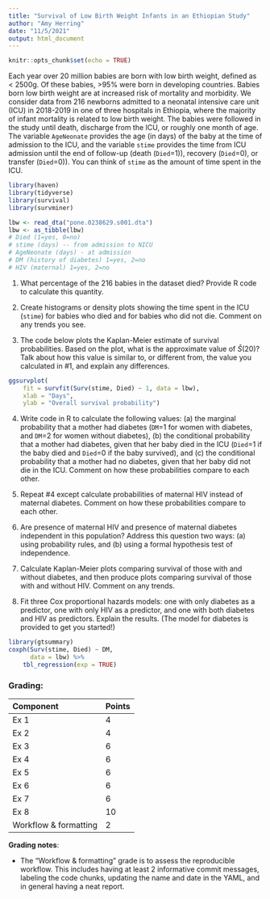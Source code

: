 ```yaml
---
title: "Survival of Low Birth Weight Infants in an Ethiopian Study"
author: "Amy Herring"
date: "11/5/2021"
output: html_document
---
```


```r
knitr::opts_chunk$set(echo = TRUE)
```

Each year over 20 million babies are born with low birth weight, defined as < 2500g. Of these babies, >95% were born in developing countries. Babies born low birth weight are at increased risk of mortality and morbidity. We consider data from 216 newborns admitted to a neonatal intensive care unit (ICU) in 2018-2019 in one of three hospitals in  Ethiopia, where the majority of infant mortality is related to low birth weight. The babies were followed in the study until death, discharge from the ICU, or roughly one month of age. The variable `AgeNeonate` provides the age (in days) of the baby at the time of admission to the ICU, and the variable `stime` provides the time from ICU admission until the end of follow-up (death (`Died`=1)), recovery (`Died`=0), or transfer (`Died`=0)). You can think of `stime` as the amount of time spent in the ICU.


```r
library(haven)
library(tidyverse)
library(survival)
library(survminer)

lbw <- read_dta("pone.0238629.s001.dta")
lbw <- as_tibble(lbw)
# Died (1=yes, 0=no)
# stime (days) -- from admission to NICU
# AgeNeonate (days) - at admission
# DM (history of diabetes) 1=yes, 2=no
# HIV (maternal) 1=yes, 2=no

```


1. What percentage of the 216 babies in the dataset died?  Provide R code to calculate this quantity.


2. Create histograms or density plots showing the time spent in the ICU (`stime`) for babies who died and for babies who did not die. Comment on any trends you see.


3. The code below plots the Kaplan-Meier estimate of survival probabilities. Based on the plot, what is the approximate value of $\hat{S}(20)$?  Talk about how this value is similar to, or different from, the value you calculated in #1, and explain any differences.

```r
ggsurvplot(
    fit = survfit(Surv(stime, Died) ~ 1, data = lbw), 
    xlab = "Days", 
    ylab = "Overall survival probability")

```



4. Write code in R to calculate the following values:  (a) the marginal probability that a mother had diabetes (`DM`=1 for women with diabetes, and `DM`=2 for women without diabetes), (b) the conditional probability that a mother had diabetes, given that her baby died in the ICU (`Died`=1 if the baby died and `Died`=0 if the baby survived), and (c) the conditional probability that a mother had no diabetes, given that her baby did not die in the ICU. Comment on how these probabilities compare to each other.




5. Repeat #4 except calculate probabilities of maternal HIV instead of maternal diabetes. Comment on how these probabilities compare to each other.


6. Are presence of maternal HIV and presence of maternal diabetes independent in this population?  Address this question two ways:  (a) using probability rules, and (b) using a formal hypothesis test of independence.



7. Calculate Kaplan-Meier plots comparing survival of those with and without diabetes, and then produce plots comparing survival of those with and without HIV.  Comment on any trends.



8. Fit three Cox proportional hazards models: one with only diabetes as a predictor, one with only HIV as a predictor, and one with both diabetes and HIV as predictors. Explain the results. (The model for diabetes is provided to get you started!)


```r
library(gtsummary)
coxph(Surv(stime, Died) ~ DM, 
      data = lbw) %>%
    tbl_regression(exp = TRUE)

```



### Grading:

| Component | Points |
|:----------|:-------|
| Ex 1      | 4     |
| Ex 2      | 4     |
| Ex 3      | 6     |
| Ex 4      | 6     |
| Ex 5      | 6     |
| Ex 6      | 6     |
| Ex 7      | 6     |
| Ex 8      | 10     |
| Workflow & formatting   | 2      |

**Grading notes**:

-   The "Workflow & formatting" grade is to assess the reproducible workflow. This includes having at least 2 informative commit messages, labeling the code chunks, updating the name and date in the YAML, and in general having a neat report.

